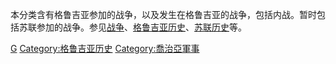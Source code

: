 {{Catnav|頁面分類|各種主題的頁面分類|按國家分類|各國軍事|蘇聯軍事}}
{{Catnav|頁面分類|各種主題的頁面分類|按國家分類|各國軍事|各国战争}}
{{Catnav|頁面分類|各種主題的頁面分類|按國家分類|各國軍事|喬治亞軍事}}
{{Catnav|頁面分類|各種主題的頁面分類|按國家分類|各國歷史|苏联历史}}

本分类含有格鲁吉亚参加的战争，以及发生在格鲁吉亚的战争，包括内战。暂时包括苏联参加的战争。参见[[战争|战争]]、[[格鲁吉亚历史|格鲁吉亚历史]]、[[苏联历史|苏联历史]]等。
{{Commons category|Wars of Georgia}}

[[Category:各国战争|G]]
[[Category:格鲁吉亚历史|Category:格鲁吉亚历史]]
[[Category:喬治亞軍事|Category:喬治亞軍事]]